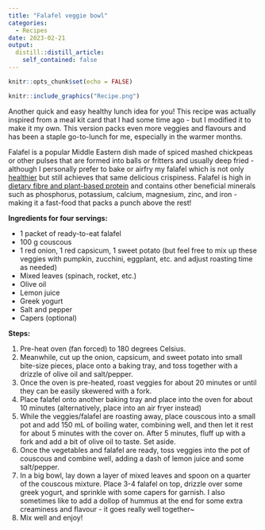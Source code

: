 ```yaml
---
title: "Falafel veggie bowl"
categories:
  - Recipes
date: 2023-02-21
output:
  distill::distill_article:
    self_contained: false
---
```

```r
knitr::opts_chunk$set(echo = FALSE)
```

```r
knitr::include_graphics("Recipe.png")
```

Another quick and easy healthy lunch idea for you! This recipe was actually inspired from a meal kit card that I had some time ago - but I modified it to make it my own. This version packs even more veggies and flavours and has been a staple go-to-lunch for me, especially in the warmer months.

Falafel is a popular Middle Eastern dish made of spiced mashed chickpeas or other pulses that are formed into balls or fritters and usually deep fried - although I personally prefer to bake or airfry my falafel which is not only [healthier](https://www.mdpi.com/2304-8158/10/11/2567) but still achieves that same delicious crispiness. Falafel is high in [dietary fibre and plant-based protein](https://www.scirp.org/journal/paperinformation.aspx?paperid=80589) and contains other beneficial minerals such as phosphorus, potassium, calcium, magnesium, zinc, and iron - making it a fast-food that packs a punch above the rest!

**Ingredients for four servings:**

* 1 packet of ready-to-eat falafel 
* 100 g couscous
* 1 red onion, 1 red capsicum, 1 sweet potato (but feel free to mix up these veggies with pumpkin, zucchini, eggplant, etc. and adjust roasting time as needed)
* Mixed leaves (spinach, rocket, etc.)
* Olive oil 
* Lemon juice
* Greek yogurt
* Salt and pepper
* Capers (optional)

**Steps:**

1. Pre-heat oven (fan forced) to 180 degrees Celsius.
2. Meanwhile, cut up the onion, capsicum, and sweet potato into small bite-size pieces, place onto a baking tray, and toss together with a drizzle of olive oil and salt/pepper.
3. Once the oven is pre-heated, roast veggies for about 20 minutes or until they can be easily skewered with a fork.
4. Place falafel onto another baking tray and place into the oven for about 10 minutes (alternatively, place into an air fryer instead)
5. While the veggies/falafel are roasting away, place couscous into a small pot and add 150 mL of boiling water, combining well, and then let it rest for about 5 minutes with the cover on. After 5 minutes, fluff up with a fork and add a bit of olive oil to taste. Set aside.
6. Once the vegetables and falafel are ready, toss veggies into the pot of couscous and combine well, adding a dash of lemon juice and some salt/pepper. 
7. In a big bowl, lay down a layer of mixed leaves and spoon on a quarter of the couscous mixture. Place 3-4 falafel on top, drizzle over some greek yogurt, and sprinkle with some capers for garnish. I also sometimes like to add a dollop of hummus at the end for some extra creaminess and flavour - it goes really well together~
8. Mix well and enjoy!

